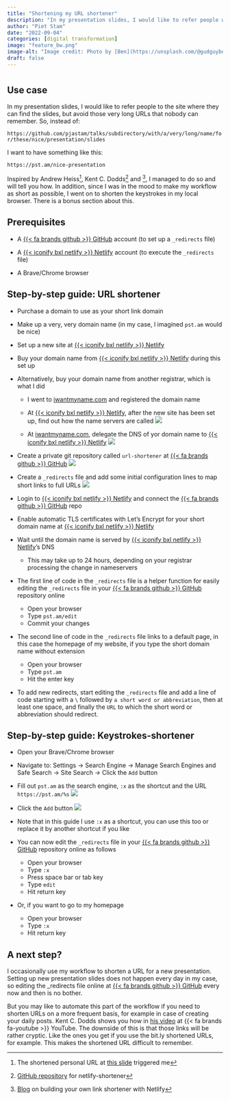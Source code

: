 ```yaml
---
title: "Shortening my URL shortener"
description: "In my presentation slides, I would like to refer people with easy-to-remember URLs. So I created an URL shortener (and shortened the use of it even more)."
author: "Piet Stam"
date: "2022-09-04"
categories: [digital transformation]
image: "feature_bw.png"
image-alt: "Image credit: Photo by [Ben](https://unsplash.com/@gudguyben?utm_source=unsplash&utm_medium=referral&utm_content=creditCopyText) on [Unsplash](https://unsplash.com/s/photos/keyboard-mechanical?utm_source=unsplash&utm_medium=referral&utm_content=creditCopyText)"
draft: false
---
```


# 

## Use case

In my presentation slides, I would like to refer people to the site where they can find the slides, but avoid those very long URLs that nobody can remember. So, instead of:

`https://github.com/pjastam/talks/subdirectory/with/a/very/long/name/for/these/nice/presentation/slides`

I want to have something like this:

`https://pst.am/nice-presentation`

Inspired by Andrew Heiss[^1], Kent C. Dodds[^2] and [^3], I managed to do so and will tell you how. In addition, since I was in the mood to make my workflow as short as possible, I went on to shorten the keystrokes in my local browser. There is a bonus section about this.

[^1]: The shortened personal URL at [this slide](https://talks.andrewheiss.com/2022-03-22_uga-putting-everything-out-there/slides.html#1) triggered me
[^2]: [GitHub repository](https://github.com/kentcdodds/netlify-shortener) for netlify-shortener
[^3]: [Blog](https://hungryturtlecode.com/tutorials/shortlinks-netlify/) on building your own link shortener with Netlify

## Prerequisites

- A [{{< fa brands github >}} GitHub](https://github.com/) account (to set up a `_redirects` file)

- A [{{< iconify bxl netlify >}} Netlify](https://netlify.com/) account (to execute the `_redirects` file)

- A Brave/Chrome browser

## Step-by-step guide: URL shortener

- Purchase a domain to use as your short link domain

- Make up a very, very domain name (in my case, I imagined `pst.am` would be nice)
  
- Set up a new site at [{{< iconify bxl netlify >}} Netlify](https://netlify.com/)

- Buy your domain name from [{{< iconify bxl netlify >}} Netlify](https://netlify.com/) during this set up
  
- Alternatively, buy your domain name from another registrar, which is what I did

  - I went to [iwantmyname.com](https://iwantmyname.com/) and registered the domain name
  
  - At [{{< iconify bxl netlify >}} Netlify](https://netlify.com/), after the new site has been set up, find out how the name servers are called
    ![](netlify-nameservers.png)

  - At [iwantmyname.com](https://iwantmyname.com/), delegate the DNS of yor domain name to [{{< iconify bxl netlify >}} Netlify](https://netlify.com/)
    ![](iwantmyname-nameservers.png)

- Create a private git repository called `url-shortener` at [{{< fa brands github >}} GitHub](https://github.com/pjastam/url-shortener)
  ![](github-repo.png)
  
- Create a `_redirects` file and add some initial configuration lines to map short links to full URLs
  ![](github-redirects.png)

- Login to [{{< iconify bxl netlify >}} Netlify](https://netlify.com/) and connect the [{{< fa brands github >}} GitHub](https://github.com/) repo

- Enable automatic TLS certificates with Let’s Encrypt for your short domain name at [{{< iconify bxl netlify >}} Netlify](https://netlify.com/)

- Wait until the domain name is served by [{{< iconify bxl netlify >}} Netlify](https://netlify.com/)'s DNS

  - This may take up to 24 hours, depending on your registrar processing the change in nameservers

- The first line of code in the `_redirects` file is a helper function for easily editing the `_redirects` file in your [{{< fa brands github >}} GitHub](https://github.com/) repository online

  - Open your browser
  - Type `pst.am/edit`
  - Commit your changes

- The second line of code in the `_redirects` file links to a default page, in this case the homepage of my website, if you type the short domain name without extension

  - Open your browser
  - Type `pst.am`
  - Hit the enter key
  
- To add new redirects, start editing the `_redirects` file and add a line of code starting with a `\` followed by `a short word or abbreviation`, then at least one space, and finally the `URL` to which the short word or abbreviation should redirect.

## Step-by-step guide: Keystrokes-shortener

- Open your Brave/Chrome browser

- Navigate to: Settings -\> Search Engine -\> Manage Search Engines and Safe Search -\> Site Search -\> Click the `Add` button

- Fill out `pst.am` as the search engine, `:x` as the shortcut and the URL `https://pst.am/%s`
  ![](brave-add.png)

- Click the `Add` button
  ![](brave-save.png)

- Note that in this guide I use `:x` as a shortcut, you can use this too or replace it by another shortcut if you like

- You can now edit the `_redirects` file in your [{{< fa brands github >}} GitHub](https://github.com/) repository online as follows

  - Open your browser
  - Type `:x`
  - Press space bar or tab key
  - Type `edit`
  - Hit return key

- Or, if you want to go to my homepage

  - Open your browser
  - Type `:x`
  - Hit return key

## A next step?

I occasionally use my workflow to shorten a URL for a new presentation. Setting up new presentation slides does not happen every day in my case, so editing the \_redirects file online at [{{< fa brands github >}} GitHub](https://github.com/) every now and then is no bother. 

But you may like to automate this part of the workflow if you need to shorten URLs on a more frequent basis, for example in case of creating your daily posts. Kent C. Dodds shows you how in [his video](https://www.youtube.com/watch?v=HL6paXyx6hM&list=PLV5CVI1eNcJgCrPH_e6d57KRUTiDZgs0u) at {{< fa brands fa-youtube >}} YouTube. The downside of this is that those links will be rather cryptic. Like the ones you get if you use the bit.ly shortened URLs, for example. This makes the shortened URL difficult to remember.
